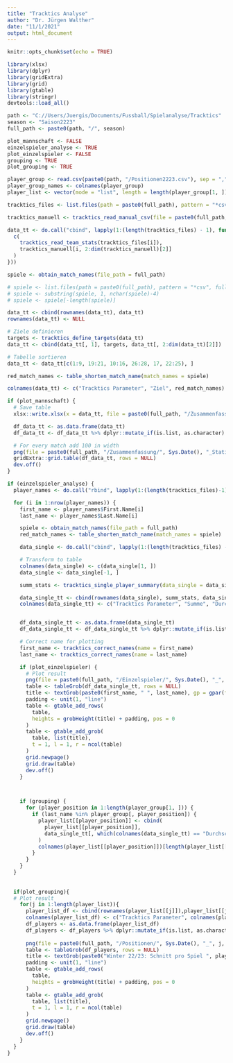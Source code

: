 ```yaml
---
title: "Tracktics Analyse"
author: "Dr. Jürgen Walther"
date: "11/1/2021"
output: html_document
---
```



```r
knitr::opts_chunk$set(echo = TRUE)
```

```r
library(xlsx)
library(dplyr)
library(gridExtra)
library(grid)
library(gtable)
library(stringr)
devtools::load_all()
```



```r

path <- "C://Users/Juergis/Documents/Fussball/Spielanalyse/Tracktics"
season <- "Saison2223"
full_path <- paste0(path, "/", season)

plot_mannschaft <- FALSE
einzelspieler_analyse <- TRUE
plot_einzelspieler <- FALSE
grouping <- TRUE
plot_grouping <- TRUE

player_group <- read.csv(paste0(path, "/Positionen2223.csv"), sep = ",")
player_group_names <- colnames(player_group)
player_list <- vector(mode = "list", length = length(player_group[1, ]))

tracktics_files <- list.files(path = paste0(full_path), pattern = "*csv", full.names = TRUE)

tracktics_manuell <- tracktics_read_manual_csv(file = paste0(full_path, "/Tracktics_manuell.csv"))

data_tt <- do.call("cbind", lapply(1:(length(tracktics_files) - 1), function(i) {
  c(
    tracktics_read_team_stats(tracktics_files[i]),
    tracktics_manuell[i, 2:dim(tracktics_manuell)[2]]
  )
}))

spiele <- obtain_match_names(file_path = full_path)

# spiele <- list.files(path = paste0(full_path), pattern = "*csv", full.names = FALSE)
# spiele <- substring(spiele, 1, nchar(spiele)-4)
# spiele <- spiele[-length(spiele)]

data_tt <- cbind(rownames(data_tt), data_tt)
rownames(data_tt) <- NULL

# Ziele definieren
targets <- tracktics_define_targets(data_tt)
data_tt <- cbind(data_tt[, 1], targets, data_tt[, 2:dim(data_tt)[2]])

# Tabelle sortieren
data_tt <- data_tt[c(1:9, 19:21, 10:16, 26:28, 17, 22:25), ]

red_match_names <- table_shorten_match_name(match_names = spiele)

colnames(data_tt) <- c("Tracktics Parameter", "Ziel", red_match_names)

if (plot_mannschaft) {
  # Save table
  xlsx::write.xlsx(x = data_tt, file = paste0(full_path, "/Zusammenfassung/", Sys.Date(), "_Statistiken_kombiniert.xlsx"), row.names = FALSE)

  df_data_tt <- as.data.frame(data_tt)
  df_data_tt <- df_data_tt %>% dplyr::mutate_if(is.list, as.character)

  # For every match add 100 in width
  png(file = paste0(full_path, "/Zusammenfassung/", Sys.Date(), "_Statistiken_kombiniert.png"), height = 610, width = 450 + length(tracktics_files) * 72)
  gridExtra::grid.table(df_data_tt, rows = NULL)
  dev.off()
}
```

```r

if (einzelspieler_analyse) {
  player_names <- do.call("rbind", lapply(1:(length(tracktics_files)-1), function(x) tracktics_read_player_name(tracktics_files[length(tracktics_files) - x]))) %>% distinct()

  for (i in 1:nrow(player_names)) {
    first_name <- player_names$First.Name[i]
    last_name <- player_names$Last.Name[i]

    spiele <- obtain_match_names(file_path = full_path)
    red_match_names <- table_shorten_match_name(match_names = spiele)

    data_single <- do.call("cbind", lapply(1:(length(tracktics_files) - 1), function(i) tracktics_read_player_stats(file = tracktics_files[i], player_first_name = first_name, player_last_name = last_name, match_name = red_match_names[[i]])))

    # Transform to table
    colnames(data_single) <- c(data_single[1, ])
    data_single <- data_single[-1, ]

    summ_stats <- tracktics_single_player_summary(data_single = data_single)

    data_single_tt <- cbind(rownames(data_single), summ_stats, data_single)
    colnames(data_single_tt) <- c("Tracktics Parameter", "Summe", "Durchschnitt", colnames(data_single))


    df_data_single_tt <- as.data.frame(data_single_tt)
    df_data_single_tt <- df_data_single_tt %>% dplyr::mutate_if(is.list, as.character)

    # Correct name for plotting
    first_name <- tracktics_correct_names(name = first_name)
    last_name <- tracktics_correct_names(name = last_name)

    if (plot_einzelspieler) {
      # Plot result
      png(file = paste0(full_path, "/Einzelspieler/", Sys.Date(), "_", first_name, "_", last_name, ".png"), height = 470, width = 470 + (ncol(df_data_single_tt) - 3) * 75)
      table <- tableGrob(df_data_single_tt, rows = NULL)
      title <- textGrob(paste0(first_name, " ", last_name), gp = gpar(fontsize = 40))
      padding <- unit(1, "line")
      table <- gtable_add_rows(
        table,
        heights = grobHeight(title) + padding, pos = 0
      )
      table <- gtable_add_grob(
        table, list(title),
        t = 1, l = 1, r = ncol(table)
      )
      grid.newpage()
      grid.draw(table)
      dev.off()
    }



    if (grouping) {
      for (player_position in 1:length(player_group[1, ])) {
        if (last_name %in% player_group[, player_position]) {
          player_list[[player_position]] <- cbind(
            player_list[[player_position]],
            data_single_tt[, which(colnames(data_single_tt) == "Durchschnitt")]
          )
          colnames(player_list[[player_position]])[length(player_list[[player_position]][1, ])] <- paste0(substr(first_name, 1, 1), ". ", last_name)
        }
      }
    }
  }
  
  
  if(plot_grouping){
  # Plot result
    for(j in 1:length(player_list)){
      player_list_df <- cbind(rownames(player_list[[j]]),player_list[[j]])
      colnames(player_list_df) <- c("Tracktics Parameter", colnames(player_list[[j]]))
      df_players <- as.data.frame(player_list_df)
      df_players <- df_players %>% dplyr::mutate_if(is.list, as.character)
    
      png(file = paste0(full_path, "/Positionen/", Sys.Date(), "_", j, ".png"), height = 470, width = 700)
      table <- tableGrob(df_players, rows = NULL)
      title <- textGrob(paste0("Winter 22/23: Schnitt pro Spiel ", player_group_names[j]), gp = gpar(fontsize = 25))
      padding <- unit(1, "line")
      table <- gtable_add_rows(
        table,
        heights = grobHeight(title) + padding, pos = 0
      )
      table <- gtable_add_grob(
        table, list(title),
        t = 1, l = 1, r = ncol(table)
      )
      grid.newpage()
      grid.draw(table)
      dev.off()
    }
  }
}
```
